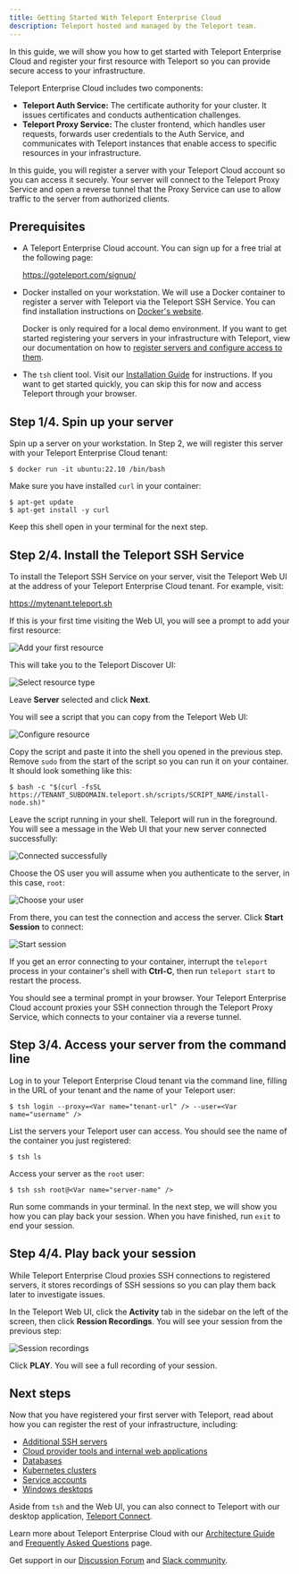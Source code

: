 ```yaml
---
title: Getting Started With Teleport Enterprise Cloud
description: Teleport hosted and managed by the Teleport team.
---
```


In this guide, we will show you how to get started with Teleport Enterprise
Cloud and register your first resource with Teleport so you can provide secure
access to your infrastructure.

Teleport Enterprise Cloud includes two components:

- **Teleport Auth Service:** The certificate authority for your cluster. It
  issues certificates and conducts authentication challenges.
- **Teleport Proxy Service:** The cluster frontend, which handles user requests,
  forwards user credentials to the Auth Service, and communicates with Teleport
  instances that enable access to specific resources in your infrastructure.

In this guide, you will register a server with your Teleport Cloud account so
you can access it securely. Your server will connect to the Teleport Proxy
Service and open a reverse tunnel that the Proxy Service can use to allow
traffic to the server from authorized clients.

## Prerequisites

- A Teleport Enterprise Cloud account. You can sign up for a free trial at the
  following page:

  https://goteleport.com/signup/

- Docker installed on your workstation. We will use a Docker container to
  register a server with Teleport via the Teleport SSH Service. You can find
  installation instructions on [Docker's
  website](https://docs.docker.com/get-docker/).

  <Notice type="tip">

  Docker is only required for a local demo environment. If you want to get
  started registering your servers in your infrastructure with Teleport, view
  our documentation on how to [register servers and configure access to
  them](../../server-access/introduction.mdx).

  </Notice>

- The `tsh` client tool. Visit our [Installation Guide](../../installation.mdx)
  for instructions. If you want to get started quickly, you can skip this for
  now and access Teleport through your browser.

## Step 1/4. Spin up your server

Spin up a server on your workstation. In Step 2, we will register this server
with your Teleport Enterprise Cloud tenant:

```code
$ docker run -it ubuntu:22.10 /bin/bash
```

Make sure you have installed `curl` in your container:

```code
$ apt-get update
$ apt-get install -y curl
```

Keep this shell open in your terminal for the next step.

## Step 2/4. Install the Teleport SSH Service

To install the Teleport SSH Service on your server, visit the Teleport Web UI at
the address of your Teleport Enterprise Cloud tenant. For example, visit:

https://mytenant.teleport.sh

If this is your first time visiting the Web UI, you will see a prompt to add
your first resource: 

![Add your first
resource](../../../img/cloud/getting-started/add-my-first-resource.png)

This will take you to the Teleport Discover UI:

![Select resource
type](../../../img/cloud/getting-started/select-resource-type.png)

Leave **Server** selected and click **Next**.

You will see a script that you can copy from the Teleport Web UI:

![Configure resource](../../../img/cloud/getting-started/configure-resource.png)

Copy the script and paste it into the shell you opened in the previous step.
Remove `sudo` from the start of the script so you can run it on your container.
It should look something like this:

```text
$ bash -c "$(curl -fsSL https://TENANT_SUBDOMAIN.teleport.sh/scripts/SCRIPT_NAME/install-node.sh)" 
```

Leave the script running in your shell. Teleport will run in the foreground. You
will see a message in the Web UI that your new server connected successfully:

![Connected
successfully](../../../img/cloud/getting-started/successfully-connected.png)


Choose the OS user you will assume when you authenticate to the server, in this
case, `root`:

![Choose your user](../../../img/cloud/getting-started/set-up-access.png)

From there, you can test the connection and access the server. Click **Start
Session** to connect:

![Start session](../../../img/cloud/getting-started/test-connection.png)

<Notice type="tip">

If you get an error connecting to your container, interrupt the `teleport`
process in your container's shell with **Ctrl-C**, then run `teleport start` to
restart the process.

</Notice>

You should see a terminal prompt in your browser. Your Teleport Enterprise Cloud
account proxies your SSH connection through the Teleport Proxy Service, which
connects to your container via a reverse tunnel. 

## Step 3/4. Access your server from the command line

Log in to your Teleport Enterprise Cloud tenant via the command line, filling in
the URL of your tenant and the name of your Teleport user:

```code
$ tsh login --proxy=<Var name="tenant-url" /> --user=<Var name="username" />
```

List the servers your Teleport user can access. You should see the name of the
container you just registered:

```code
$ tsh ls
```

Access your server as the `root` user:

```code
$ tsh ssh root@<Var name="server-name" />
```

Run some commands in your terminal. In the next step, we will show you how you
can play back your session. When you have finished, run `exit` to end your
session.

## Step 4/4. Play back your session

While Teleport Enterprise Cloud proxies SSH connections to registered servers,
it stores recordings of SSH sessions so you can play them back later to
investigate issues.

In the Teleport Web UI, click the **Activity** tab in the sidebar on the left of
the screen, then click **Ression Recordings**. You will see your session from
the previous step:

![Session
recordings](../../../img/cloud/getting-started/session-recordings.png)

Click **PLAY**. You will see a full recording of your session.

## Next steps

Now that you have registered your first server with Teleport, read about how you
can register the rest of your infrastructure, including:

- [Additional SSH servers](../../server-access/introduction.mdx)
- [Cloud provider tools and internal web  applications](../../application-access/introduction.mdx)
- [Databases](../../database-access/introduction.mdx)
- [Kubernetes clusters](../../kubernetes-access/introduction.mdx)
- [Service accounts](../../machine-id/introduction.mdx)
- [Windows desktops](../../desktop-access.mdx)

Aside from `tsh` and the Web UI, you can also connect to Teleport with our
desktop application, [Teleport
Connect](../../connect-your-client/teleport-connect.mdx).

Learn more about Teleport Enterprise Cloud with our [Architecture
Guide](./architecture.mdx) and [Frequently Asked Questions](./faq.mdx) page.

Get support in our [Discussion
Forum](https://github.com/gravitational/teleport/discussions) and [Slack
community](https://goteleport.com/slack).
